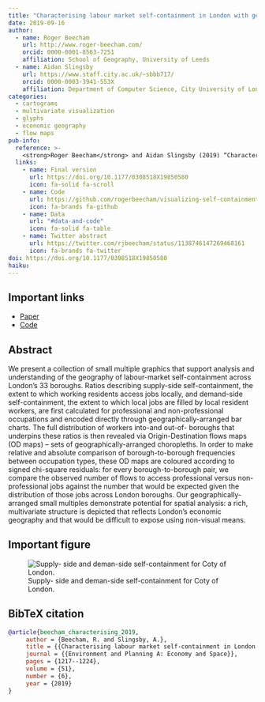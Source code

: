 ```yaml
---
title: "Characterising labour market self-containment in London with geographically arranged small multiples"
date: 2019-09-16
author:
  - name: Roger Beecham
    url: http://www.roger-beecham.com/
    orcid: 0000-0001-8563-7251
    affiliation: School of Geography, University of Leeds
  - name: Aidan Slingsby
    url: https://www.staff.city.ac.uk/~sbbb717/
    orcid: 0000-0003-3941-553X
    affiliation: Department of Computer Science, City University of London
categories: 
  - cartograms
  - multivariate visualization
  - glyphs
  - economic geography
  - flow maps
pub-info:
  reference: >-
    <strong>Roger Beecham</strong> and Aidan Slingsby (2019) “Characterising labour market self-containment in London with geographically arranged small multiples”, <em>Environment and Planning A: Economy and Space</em>, doi: <a href="https://doi.org/10.1177/0308518X19850580"><code>10.1177/0308518X19850580</code></a>
  links:
    - name: Final version
      url: https://doi.org/10.1177/0308518X19850580
      icon: fa-solid fa-scroll
    - name: Code
      url: https://github.com/rogerbeecham/visualizing-self-containment
      icon: fa-brands fa-github
    - name: Data
      url: "#data-and-code"
      icon: fa-solid fa-table
    - name: Twitter abstract
      url: https://twitter.com/rjbeecham/status/1138746147269468161
      icon: fa-brands fa-twitter
doi: https://doi.org/10.1177/0308518X19850580
haiku:
---
```

## Important links

- [Paper](https://doi.org/10.1016/j.tra.2020.07.017)
- [Code](https://github.com/rogerbeecham/visualizing-self-containment)


## Abstract

We present a collection of small multiple graphics that support analysis and understanding of the geography of labour-market self-containment across London’s 33 boroughs. Ratios describing supply-side self-containment, the extent to which working residents access jobs locally, and demand-side self-containment, the extent to which local jobs are filled by local resident workers, are first calculated for professional and non-professional occupations and encoded directly through geographically-arranged bar charts. The full distribution of workers into-and out-of- boroughs that underpins these ratios is then revealed via Origin-Destination flows maps (OD maps) – sets of geographically-arranged choropleths. In order to make relative and absolute comparison of borough-to-borough frequencies between occupation types, these OD maps are coloured according to signed chi-square residuals: for every borough-to-borough pair, we compare the observed number of flows to access professional versus non-professional jobs against the number that would be expected given the distribution of those jobs across London boroughs. Our geographically-arranged small multiples demonstrate potential for spatial analysis: a rich, multivariate structure is depicted that reflects London’s economic geography and that would be difficult to expose using non-visual means.


## Important figure


![Supply- side and deman-side self-containment for Coty of London.](featured.png)


## BibTeX citation

```bibtex
@article{beecham_characterising_2019,
	 author = {Beecham, R. and Slingsby, A.},
	 title = {{Characterising labour market self-containment in London with geographically arranged small multiples}},
	 journal = {{Environment and Planning A: Economy and Space}},
	 pages = {1217--1224},
	 volume = {51},
	 number = {6},
	 year = {2019}
}
```







